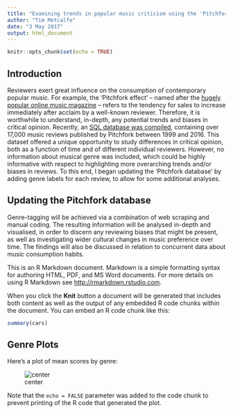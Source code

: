 ```yaml
---
title: "Examining trends in popular music criticism using the 'Pitchfork database'"
author: "Tim Metcalfe"
date: "3 May 2017"
output: html_document
---
```


```r
knitr::opts_chunk$set(echo = TRUE)
```

## Introduction

Reviewers exert great influence on the consumption of contemporary popular music. For example, the 'Pitchfork effect' -- named after the [hugely popular online music magazine](http://pitchfork.com) -- refers to the tendency for sales to increase immediately after acclaim by a well-known reviewer. Therefore, it is worthwhile to understand, in-depth, any potential trends and biases in critical opinion. Recently, an [SQL database was compiled](https://github.com/nsgrantham/pitchfork-reviews), containing over 17,000 music reviews published by Pitchfork between 1999 and 2016. This dataset offered a unique opportunity to study differences in critical opinion, both as a function of time and of different individual reviewers. However, no information about musical genre was included, which could be highly informative with respect to highlighting more overarching trends and/or biases in reviews. To this end, I began updating the 'Pitchfork database' by adding genre labels for each review, to allow for some additional analyses.

## Updating the Pitchfork database

Genre-tagging will be achieved via a combination of web scraping and manual coding. The resulting information will be analysed in-depth and visualised, in order to discern any reviewing biases that might be present, as well as investigating wider cultural changes in music preference over time. The findings will also be discussed in relation to concurrent data about music consumption habits.

This is an R Markdown document. Markdown is a simple formatting syntax for authoring HTML, PDF, and MS Word documents. For more details on using R Markdown see <http://rmarkdown.rstudio.com>.

When you click the **Knit** button a document will be generated that includes both content as well as the output of any embedded R code chunks within the document. You can embed an R code chunk like this:

```r
summary(cars)
```

## Genre Plots

Here's a plot of mean scores by genre:

![center](C:\Users\megaw_000\Documents\GitHub\megawalrus.github.io\figs\genre_mean_scores.png)

Note that the `echo = FALSE` parameter was added to the code chunk to prevent printing of the R code that generated the plot.
